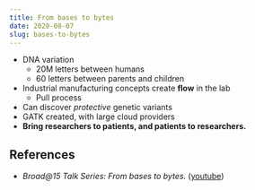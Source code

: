 ```yaml
---
title: From bases to bytes
date: 2020-08-07
slug: bases-to-bytes
---
```


* DNA variation
    * 20M letters between humans
    * 60 letters between parents and children
* Industrial manufacturing concepts create **flow** in the lab
    * Pull process
* Can discover _protective_ genetic variants
* GATK created, with large cloud providers
* **Bring researchers to patients, and patients to researchers.**

## References
* _Broad@15 Talk Series: From bases to bytes._ ([youtube](https://www.youtube.com/watch?v=KH5_nPqdqxY))

